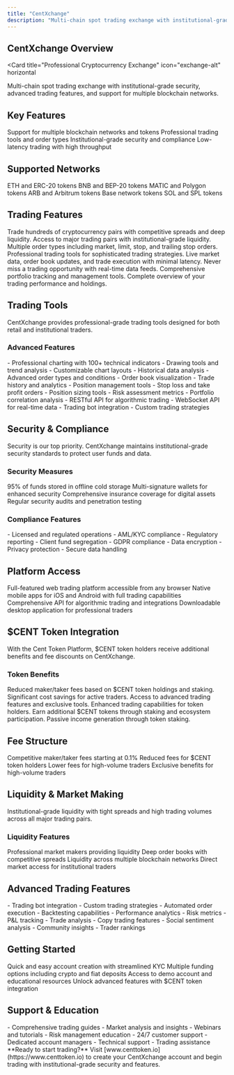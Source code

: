 ```yaml
---
title: "CentXchange"
description: "Multi-chain spot trading exchange with institutional-grade security"
---
```


## CentXchange Overview

<Card
  title="Professional Cryptocurrency Exchange"
  icon="exchange-alt"
  horizontal
>
  Multi-chain spot trading exchange with institutional-grade security, advanced
  trading features, and support for multiple blockchain networks.
</Card>

## Key Features

<CardGroup cols={2}>
  <Card title="Multi-Chain Support" icon="link">
    Support for multiple blockchain networks and tokens
  </Card>
  <Card title="Advanced Trading" icon="chart-candlestick">
    Professional trading tools and order types
  </Card>
  <Card title="Security First" icon="shield-alt">
    Institutional-grade security and compliance
  </Card>
  <Card title="High Performance" icon="bolt">
    Low-latency trading with high throughput
  </Card>
</CardGroup>

## Supported Networks

<CardGroup cols={3}>
  <Card title="Ethereum" icon="ethereum">
    ETH and ERC-20 tokens
  </Card>
  <Card title="Binance Smart Chain" icon="link">
    BNB and BEP-20 tokens
  </Card>
  <Card title="Polygon" icon="hexagon">
    MATIC and Polygon tokens
  </Card>
  <Card title="Arbitrum" icon="layer-group">
    ARB and Arbitrum tokens
  </Card>
  <Card title="Base" icon="square">
    Base network tokens
  </Card>
  <Card title="Solana" icon="sun">
    SOL and SPL tokens
  </Card>
</CardGroup>

## Trading Features

<Steps>
  <Step title="Spot Trading">
    Trade hundreds of cryptocurrency pairs with competitive spreads and deep
    liquidity.
    <Check>
      Access to major trading pairs with institutional-grade liquidity.
    </Check>
  </Step>

  <Step title="Advanced Order Types">
    Multiple order types including market, limit, stop, and trailing stop
    orders.
    <Check>
      Professional trading tools for sophisticated trading strategies.
    </Check>
  </Step>

  <Step title="Real-time Data">
    Live market data, order book updates, and trade execution with minimal
    latency.
    <Check>Never miss a trading opportunity with real-time data feeds.</Check>
  </Step>

  <Step title="Portfolio Management">
    Comprehensive portfolio tracking and management tools.
    <Check>Complete overview of your trading performance and holdings.</Check>
  </Step>
</Steps>

## Trading Tools

<Info>
  CentXchange provides professional-grade trading tools designed for both retail
  and institutional traders.
</Info>

### Advanced Features

<AccordionGroup>
  <Accordion title="Charting & Analysis" icon="chart-line">
    - Professional charting with 100+ technical indicators - Drawing tools and
    trend analysis - Customizable chart layouts - Historical data analysis
  </Accordion>

  <Accordion title="Order Management" icon="list">
    - Advanced order types and conditions - Order book visualization - Trade
    history and analytics - Position management tools
  </Accordion>

  <Accordion title="Risk Management" icon="shield-alt">
    - Stop loss and take profit orders - Position sizing tools - Risk assessment
    metrics - Portfolio correlation analysis
  </Accordion>

  <Accordion title="API Trading" icon="code">
    - RESTful API for algorithmic trading - WebSocket API for real-time data -
    Trading bot integration - Custom trading strategies
  </Accordion>
</AccordionGroup>

## Security & Compliance

<Warning>
  Security is our top priority. CentXchange maintains institutional-grade
  security standards to protect user funds and data.
</Warning>

### Security Measures

<CardGroup cols={2}>
  <Card title="Cold Storage" icon="snowflake">
    95% of funds stored in offline cold storage
  </Card>
  <Card title="Multi-Signature" icon="key">
    Multi-signature wallets for enhanced security
  </Card>
  <Card title="Insurance" icon="umbrella">
    Comprehensive insurance coverage for digital assets
  </Card>
  <Card title="Regular Audits" icon="search">
    Regular security audits and penetration testing
  </Card>
</CardGroup>

### Compliance Features

<AccordionGroup>
  <Accordion title="Regulatory Compliance" icon="balance-scale">
    - Licensed and regulated operations - AML/KYC compliance - Regulatory
    reporting - Client fund segregation
  </Accordion>

  <Accordion title="Data Protection" icon="shield-alt">
    - GDPR compliance - Data encryption - Privacy protection - Secure data
    handling
  </Accordion>
</AccordionGroup>

## Platform Access

<CardGroup cols={2}>
  <Card title="Web Platform" icon="desktop">
    Full-featured web trading platform accessible from any browser
  </Card>
  <Card title="Mobile App" icon="mobile">
    Native mobile apps for iOS and Android with full trading capabilities
  </Card>
  <Card title="API Access" icon="code">
    Comprehensive API for algorithmic trading and integrations
  </Card>
  <Card title="Desktop App" icon="laptop">
    Downloadable desktop application for professional traders
  </Card>
</CardGroup>

## $CENT Token Integration

<Info>
  With the Cent Token Platform, $CENT token holders receive additional benefits
  and fee discounts on CentXchange.
</Info>

### Token Benefits

<Steps>
  <Step title="Trading Fee Discounts">
    Reduced maker/taker fees based on $CENT token holdings and staking.
    <Check>Significant cost savings for active traders.</Check>
  </Step>

  <Step title="Priority Features">
    Access to advanced trading features and exclusive tools.
    <Check>Enhanced trading capabilities for token holders.</Check>
  </Step>

  <Step title="Staking Rewards">
    Earn additional $CENT tokens through staking and ecosystem participation.
    <Check>Passive income generation through token staking.</Check>
  </Step>
</Steps>

## Fee Structure

<CardGroup cols={2}>
  <Card title="Standard Fees" icon="percent">
    Competitive maker/taker fees starting at 0.1%
  </Card>
  <Card title="Token Discounts" icon="coins">
    Reduced fees for $CENT token holders
  </Card>
  <Card title="Volume Discounts" icon="chart-bar">
    Lower fees for high-volume traders
  </Card>
  <Card title="VIP Program" icon="star">
    Exclusive benefits for high-volume traders
  </Card>
</CardGroup>

## Liquidity & Market Making

<Card title="Deep Liquidity" icon="chart-bar" horizontal>
  Institutional-grade liquidity with tight spreads and high trading volumes
  across all major trading pairs.
</Card>

### Liquidity Features

<Columns cols={2}>
  <Card title="Market Makers" icon="users">
    Professional market makers providing liquidity
  </Card>
  <Card title="Order Book Depth" icon="chart-bar">
    Deep order books with competitive spreads
  </Card>
  <Card title="Cross-Chain Liquidity" icon="link">
    Liquidity across multiple blockchain networks
  </Card>
  <Card title="Institutional Access" icon="building">
    Direct market access for institutional traders
  </Card>
</Columns>

## Advanced Trading Features

<AccordionGroup>
  <Accordion title="Algorithmic Trading" icon="robot">
    - Trading bot integration - Custom trading strategies - Automated order
    execution - Backtesting capabilities
  </Accordion>

  <Accordion title="Portfolio Analytics" icon="chart-pie">
    - Performance analytics - Risk metrics - P&L tracking - Trade analysis
  </Accordion>

  <Accordion title="Social Trading" icon="users">
    - Copy trading features - Social sentiment analysis - Community insights -
    Trader rankings
  </Accordion>
</AccordionGroup>

## Getting Started

<CardGroup cols={2}>
  <Card title="Create Account" icon="user-plus">
    Quick and easy account creation with streamlined KYC
  </Card>
  <Card title="Fund Account" icon="wallet">
    Multiple funding options including crypto and fiat deposits
  </Card>
  <Card title="Start Trading" icon="chart-line">
    Access to demo account and educational resources
  </Card>
  <Card title="Advanced Features" icon="cogs">
    Unlock advanced features with $CENT token integration
  </Card>
</CardGroup>

## Support & Education

<AccordionGroup>
  <Accordion title="Trading Education" icon="graduation-cap">
    - Comprehensive trading guides - Market analysis and insights - Webinars and
    tutorials - Risk management education
  </Accordion>

  <Accordion title="Customer Support" icon="headset">
    - 24/7 customer support - Dedicated account managers - Technical support -
    Trading assistance
  </Accordion>
</AccordionGroup>

<Note>
  **Ready to start trading?** Visit [www.centtoken.io](https://www.centtoken.io)
  to create your CentXchange account and begin trading with institutional-grade
  security and features.
</Note>
